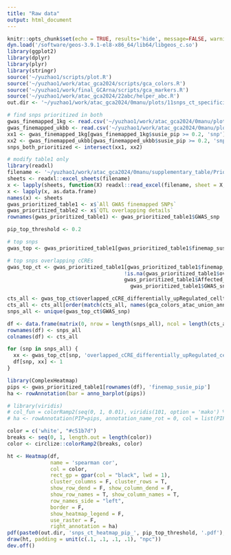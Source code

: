 ```yaml
---
title: "Raw data"
output: html_document
---
```


```r
knitr::opts_chunk$set(echo = TRUE, results='hide', message=FALSE, warning=FALSE, fig.height = 7, fig.width = 7)
dyn.load('/software/geos-3.9.1-el8-x86_64/lib64/libgeos_c.so')
library(ggplot2)
library(dplyr)
library(plyr)
library(stringr)
source('~/yuzhao1/scripts/plot.R')
source('~/yuzhao1/work/atac_gca2024/scripts/gca_colors.R')
source('~/yuzhao1/work/final_GCArna/scripts/gca_markers.R')
source('~/yuzhao1/work/atac_gca2024/22abc/helper_abc.R')
out.dir <- '~/yuzhao1/work/atac_gca2024/0manu/plots/11snps_ct_specificity/'
```

```r
# find snps prioritized in both
gwas_finemapped_1kg <- read.csv('~/yuzhao1/work/atac_gca2024/0manu/plots/3snps_susie_L10_prioritization/1kg/gwas_finemapped_annotated2.csv', row.names = 1)
gwas_finemapped_ukbb <- read.csv('~/yuzhao1/work/atac_gca2024/0manu/plots/3snps_susie_L10_prioritization/ukbb/gwas_finemapped_annotated2.csv', row.names = 1)
xx1 <- gwas_finemapped_1kg[gwas_finemapped_1kg$susie_pip >= 0.2, 'snp']
xx2 <- gwas_finemapped_ukbb[gwas_finemapped_ukbb$susie_pip >= 0.2, 'snp']
snps_both_prioritized <- intersect(xx1, xx2)
```


```r
# modify table1 only
library(readxl)
filename <- '~/yuzhao1/work/atac_gca2024/0manu/supplementary_table/Prioritization of GWAS finemapped SNPs.xlsx'
sheets <- readxl::excel_sheets(filename)
x <- lapply(sheets, function(X) readxl::read_excel(filename, sheet = X,  col_types = 'guess'))
x <- lapply(x, as.data.frame)
names(x) <- sheets
gwas_prioritized_table1 <- x$`All GWAS finemapped SNPs`
gwas_prioritized_table2 <- x$`QTL overlapping details`
rownames(gwas_prioritized_table1) <- gwas_prioritized_table1$GWAS_snp
```

```r
pip_top_threshold <- 0.2

# top snps
gwas_top <- gwas_prioritized_table1[gwas_prioritized_table1$finemap_susie_pip >= pip_top_threshold,] 

# top snps overlapping cCREs
gwas_top_ct <- gwas_prioritized_table1[gwas_prioritized_table1$finemap_susie_pip >= pip_top_threshold &
                                      !is.na(gwas_prioritized_table1$overlapped_cCRE_differentially_upRegulated_celltype) &
                                      gwas_prioritized_table1$Affected_by_HLA == 'No' &
                                        gwas_prioritized_table1$GWAS_snp %in% snps_both_prioritized,] 
```

```r
cts_all <- gwas_top_ct$overlapped_cCRE_differentially_upRegulated_celltype %>% strsplit(split = '-', fixed=T) %>% unlist() %>% unique()
cts_all <- cts_all[order(match(cts_all, names(gca_colors_atac_union_anno1)))]
snps_all <- unique(gwas_top_ct$GWAS_snp)

df <- data.frame(matrix(0, nrow = length(snps_all), ncol = length(cts_all)))
rownames(df) <- snps_all
colnames(df) <- cts_all

for (snp in snps_all) {
  xx <- gwas_top_ct[snp, 'overlapped_cCRE_differentially_upRegulated_celltype'] %>% strsplit(split = '-', fixed=T) %>% unlist() 
  df[snp, xx] <- 1
}
```

```r
library(ComplexHeatmap)
pips <- gwas_prioritized_table1[rownames(df), 'finemap_susie_pip']
ha <- rowAnnotation(bar = anno_barplot(pips))

# library(viridis)
# col_fun = colorRamp2(seq(0, 1, 0.01), viridis(101, option = 'mako') %>% rev())
# ha <- rowAnnotation(PIP=pips, annotation_name_rot = 0, col = list(PIP = col_fun))
```

```r
color = c('white', "#c51b7d")
breaks <- seq(0, 1, length.out = length(color))
color <- circlize::colorRamp2(breaks, color)

ht <- Heatmap(df, 
              name = 'spearman cor',
              col = color,
              rect_gp = gpar(col = "black", lwd = 1),
              cluster_columns = F, cluster_rows = T,
              show_row_dend = F, show_column_dend = F, 
              show_row_names = T, show_column_names = T,
              row_names_side = "left",
              border = F,
              show_heatmap_legend = F,
              use_raster = F,
              right_annotation = ha)
pdf(paste0(out.dir, 'snps_ct_heatmap_pip_', pip_top_threshold, '.pdf'), height = 6.6, width = 6.3)
draw(ht, padding = unit(c(.1, .1, .1, .1), "npc"))
dev.off()
```







